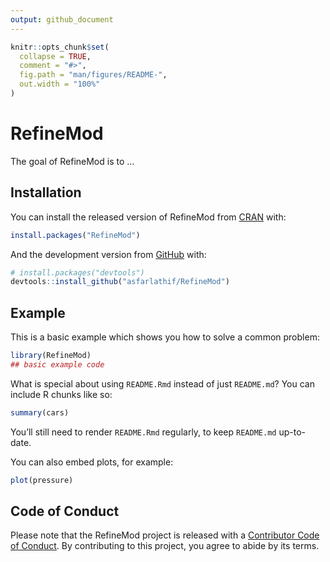 ```yaml
---
output: github_document
---
```


<!-- README.md is generated from README.Rmd. Please edit that file -->

```r
knitr::opts_chunk$set(
  collapse = TRUE,
  comment = "#>",
  fig.path = "man/figures/README-",
  out.width = "100%"
)
```

# RefineMod

<!-- badges: start -->
<!-- badges: end -->

The goal of RefineMod is to ...

## Installation

You can install the released version of RefineMod from [CRAN](https://CRAN.R-project.org) with:

``` r
install.packages("RefineMod")
```

And the development version from [GitHub](https://github.com/) with:

``` r
# install.packages("devtools")
devtools::install_github("asfarlathif/RefineMod")
```
## Example

This is a basic example which shows you how to solve a common problem:

```r
library(RefineMod)
## basic example code
```

What is special about using `README.Rmd` instead of just `README.md`? You can include R chunks like so:

```r
summary(cars)
```

You'll still need to render `README.Rmd` regularly, to keep `README.md` up-to-date.

You can also embed plots, for example:

```r
plot(pressure)
```

## Code of Conduct

Please note that the RefineMod project is released with a [Contributor Code of Conduct](https://contributor-covenant.org/version/2/0/CODE_OF_CONDUCT.html). By contributing to this project, you agree to abide by its terms.

